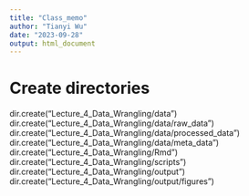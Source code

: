 ```yaml
---
title: "Class_memo"
author: "Tianyi Wu"
date: "2023-09-28"
output: html_document
---
```


# Create directories
dir.create("Lecture_4_Data_Wrangling/data")
dir.create("Lecture_4_Data_Wrangling/data/raw_data")
dir.create("Lecture_4_Data_Wrangling/data/processed_data")
dir.create("Lecture_4_Data_Wrangling/data/meta_data")
dir.create("Lecture_4_Data_Wrangling/Rmd")
dir.create("Lecture_4_Data_Wrangling/scripts")
dir.create("Lecture_4_Data_Wrangling/output")
dir.create("Lecture_4_Data_Wrangling/output/figures")
